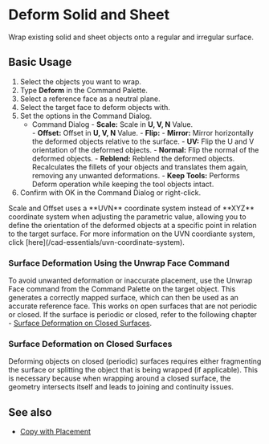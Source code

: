 
# Deform Solid and Sheet

<Reference shortcut="" command="Deform" button="" />

Wrap existing solid and sheet objects onto a regular and irregular surface.

## Basic Usage

1. Select the objects you want to wrap.
2. Type **Deform** in the Command Palette.
3. Select a reference face as a neutral plane.
4. Select the target face to deform objects with.
5. Set the options in the Command Dialog.
    - <Kst>Command Dialog</Kst>
          - **Scale:** Scale in **U, V, N** Value.  
          - **Offset:** Offset in **U, V, N** Value.
          - **Flip:** 
                - **Mirror:** Mirror horizontally the deformed objects relative to the surface. 
                - **UV:** Flip the U and V orientation of the deformed objects.
                - **Normal:** Flip the normal of the deformed objects.
          - **Reblend:** Reblend the deformed objects. Recalculates the fillets of your objects and translates them again, removing any unwanted deformations.
          - **Keep Tools:** Performs Deform operation while keeping the tool objects intact.
6. Confirm with OK in the Command Dialog or right-click.

<VideoPlayer fileName="deform-solid"/>

<Callout type="info" emoji="ℹ️">
Scale and Offset uses a **UVN** coordinate system instead of **XYZ** coordinate system when adjusting the parametric value, allowing you to define the orientation of the deformed objects at a specific point in relation to the target surface. For more information on the UVN coordiante system, click [here](/cad-essentials/uvn-coordinate-system).
</Callout>

### Surface Deformation Using the Unwrap Face Command

To avoid unwanted deformation or inaccurate placement, use the Unwrap Face command from the Command Palette on the target object. This generates a correctly mapped surface, which can then be used as an accurate reference face. This works on open surfaces that are not periodic or closed. If the surface is periodic or closed, refer to the following chapter - [Surface Deformation on Closed Surfaces](/solid/deform-solid-and-sheet#surface-deformation-on-closed-surfaces).

<VideoPlayer fileName="deform-solid-unwrap"/>

### Surface Deformation on Closed Surfaces

Deforming objects on closed (periodic) surfaces requires either fragmenting the surface or splitting the object that is being wrapped (if applicable). This is necessary because when wrapping around a closed surface, the geometry intersects itself and leads to joining and continuity issues.

<VideoPlayer fileName="deform-solid-unwrap-closed"/>

## See also
- [Copy with Placement](/common/copy-with-placement)